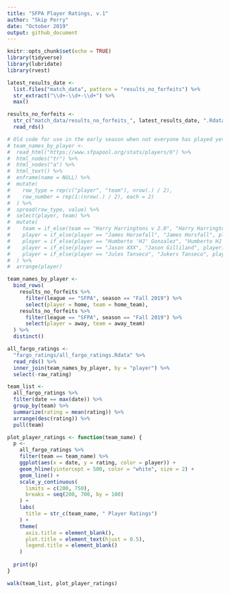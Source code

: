 ```yaml
---
title: "SFPA Player Ratings, v.1"
author: "Skip Perry"
date: "October 2019"
output: github_document
---
```


```r
knitr::opts_chunk$set(echo = TRUE)
library(tidyverse)
library(lubridate)
library(rvest)

latest_results_date <- 
  list.files("match_data", pattern = "results_no_forfeits") %>% 
  str_extract("\\d+-\\d+-\\d+") %>% 
  max()

results_no_forfeits <- 
  str_c("match_data/results_no_forfeits_", latest_results_date, ".Rdata") %>% 
  read_rds()

# Old code for use in the early season when not everyone has played yet
# team_names_by_player <- 
#  read_html("https://www.sfpapool.org/stats/players/6") %>% 
#  html_nodes("tr") %>% 
#  html_nodes("a") %>% 
#  html_text() %>% 
#  enframe(name = NULL) %>% 
#  mutate(
#    row_type = rep(c("player", "team"), nrow(.) / 2),
#    row_number = rep(1:(nrow(.) / 2), each = 2)
#  ) %>% 
#  spread(row_type, value) %>% 
#  select(player, team) %>% 
#  mutate(
#    team = if_else(team == "Harry Harringtons v 2.0", "Harry Harringtons", team),
#    player = if_else(player == "James Horsefall", "James Horsfall", player),
#    player = if_else(player == "Humberto 'HJ' Gonzalez", "Humberto HJ Gonzalez", player),
#    player = if_else(player == "Jason XXX", "Jason Gilliland", player),
#    player = if_else(player == "Jules Tanseco", "Jukers Tanseco", player)
#  ) %>% 
#  arrange(player)

team_names_by_player <- 
  bind_rows(
    results_no_forfeits %>% 
      filter(league == "SFPA", season == "Fall 2019") %>% 
      select(player = home, team = home_team),
    results_no_forfeits %>% 
      filter(league == "SFPA", season == "Fall 2019") %>% 
      select(player = away, team = away_team)
  ) %>% 
  distinct()

all_fargo_ratings <- 
  "fargo_ratings/all_fargo_ratings.Rdata" %>% 
  read_rds() %>% 
  inner_join(team_names_by_player, by = "player") %>% 
  select(-raw_rating)

team_list <- 
  all_fargo_ratings %>% 
  filter(date == max(date)) %>% 
  group_by(team) %>% 
  summarize(rating = mean(rating)) %>% 
  arrange(desc(rating)) %>% 
  pull(team)

plot_player_ratings <- function(team_name) {
  p <- 
    all_fargo_ratings %>% 
    filter(team == team_name) %>% 
    ggplot(aes(x = date, y = rating, color = player)) +
    geom_hline(yintercept = 500, color = "white", size = 2) +
    geom_line() +
    scale_y_continuous(
      limits = c(200, 750),
      breaks = seq(200, 700, by = 100)
    ) +
    labs(
      title = str_c(team_name, " Player Ratings")
    ) +
    theme(
      axis.title = element_blank(),
      plot.title = element_text(hjust = 0.5),
      legend.title = element_blank()
    )
  
  print(p)
}
```

```r
walk(team_list, plot_player_ratings)
```

